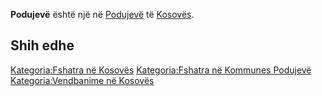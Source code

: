 {{Fshat në 
 | Emri                = Podujevë
 | EmriAlt                = 
 | NAME_SHORT_FORM=      
 | NAME_GENERIC=      
 | NAME_SORT_NAME_RO=      PODUJEVE
 | FULL_NAME_RO = Podujevë
 | FULL_NAME_ND_RO=Podujeve
 | SORT_NAME_RG=PODUJEVE
 | FULL_NAME_RG=Podujevë
 | FULL_NAME_ND_RG=Podujeve
 | SRP_NAME_SHORT_FORM=      
 | SRP_NAME_GENERIC=      
 | SRP_NAME_SORT_NAME_RO=      
 | SRP_FULL_NAME_RO = 
 | SRP_FULL_NAME_ND_RO=
 | SRP_SORT_NAME_RG=
 | SRP_FULL_NAME_RG=
 | SRP_FULL_NAME_ND_RG=
 | Emri (Rasa dhanore) = 
 | Figura              = 
 | Shteti              = Kosovo
 | Komuna              = Podujevë
 | Kodi postar         = 
 | Sipërfaqja          = 

 | Popullsia           = 

 | Regj. i popullsisë  = 
 | Dend. e popullsisë  = 
 | Faqja zyrtare       = 
 <!--- Koordinatat ----> 
 | Gjerësia            = 42.9
 | Gjatësia            = 21.2
 | Lartësia            = 
}}
'''Podujevë''' është një [[]] në [[Podujevë]] të [[Kosovës]].

<!-- == Gjeografia == -->
<!-- == Historia == -->
<!-- == Demografia == -->
== Shih edhe ==
{{Komuna Podujevë}}
{{Kosovo-Administrata-Cung}}

[[Kategoria:Fshatra në Kosovës]]
[[Kategoria:Fshatra në Kommunes Podujevë]]
[[Kategoria:Vendbanime në Kosovës]]